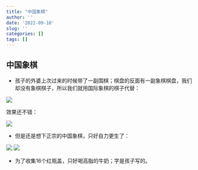 ```yaml
---
title: "中国象棋"
author: ''
date: '2022-09-10'
slug: ''
categories: []
tags: []
---
```


## 中国象棋

- 孩子的外婆上次过来的时候带了一副围棋；棋盘的反面有一副象棋棋盘，我们却没有象棋棋子，所以我们就用国际象棋的棋子代替：

![](/image/chess1.JPG)

效果还不错：

![](/image/chess4.JPG)

- 但是还是想下正宗的中国象棋，只好自力更生了：

![](/image/chess2.JPG)
![](/image/chess3.JPG)

- 为了收集16个红瓶盖，只好喝高脂的牛奶；字是孩子写的。